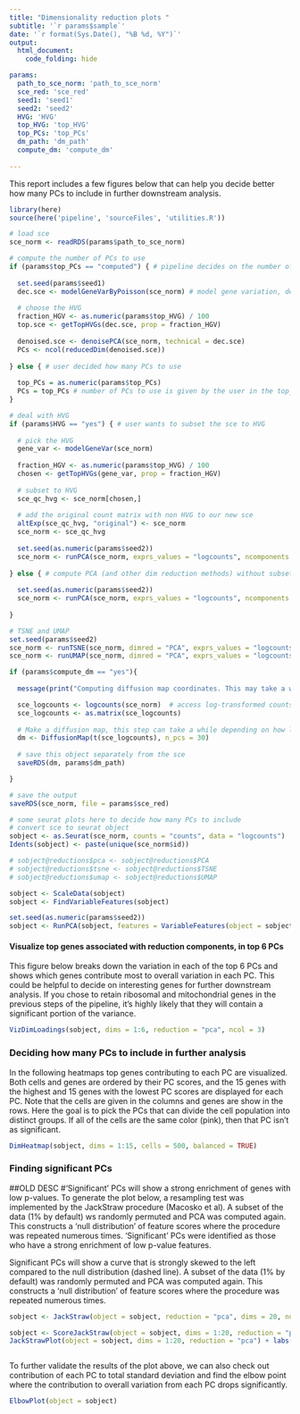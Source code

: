 ```yaml
---
title: "Dimensionality reduction plots "
subtitle: '`r params$sample`'
date: '`r format(Sys.Date(), "%B %d, %Y")`'
output: 
  html_document:
    code_folding: hide

params:
  path_to_sce_norm: 'path_to_sce_norm'
  sce_red: 'sce_red'
  seed1: 'seed1'
  seed2: 'seed2'
  HVG: 'HVG'
  top_HVG: 'top_HVG'
  top_PCs: 'top_PCs'
  dm_path: 'dm_path'
  compute_dm: 'compute_dm'
  
---
```


This report includes a few figures below that can help you decide better how many PCs to include in further downstream analysis. 

```r

library(here)
source(here('pipeline', 'sourceFiles', 'utilities.R'))

```
  
  
  
```r

# load sce
sce_norm <- readRDS(params$path_to_sce_norm)

# compute the number of PCs to use 
if (params$top_PCs == "computed") { # pipeline decides on the number of PCs to use 
  
  set.seed(params$seed1)
  dec.sce <- modelGeneVarByPoisson(sce_norm) # model gene variation, decompose it into technical and biological components
  
  # choose the HVG
  fraction_HGV <- as.numeric(params$top_HVG) / 100
  top.sce <- getTopHVGs(dec.sce, prop = fraction_HGV)
  
  denoised.sce <- denoisePCA(sce_norm, technical = dec.sce)
  PCs <- ncol(reducedDim(denoised.sce))
  
} else { # user decided how many PCs to use 
  
  top_PCs = as.numeric(params$top_PCs)
  PCs = top_PCs # number of PCs to use is given by the user in the top_PCs parameter
}

# deal with HVG
if (params$HVG == "yes") { # user wants to subset the sce to HVG 
  
  # pick the HVG
  gene_var <- modelGeneVar(sce_norm)
  
  fraction_HGV <- as.numeric(params$top_HVG) / 100
  chosen <- getTopHVGs(gene_var, prop = fraction_HGV)
  
  # subset to HVG
  sce_qc_hvg <- sce_norm[chosen,]
  
  # add the original count matrix with non HVG to our new sce
  altExp(sce_qc_hvg, "original") <- sce_norm
  sce_norm <- sce_qc_hvg
  
  set.seed(as.numeric(params$seed2))
  sce_norm <- runPCA(sce_norm, exprs_values = "logcounts", ncomponents = PCs)
  
} else { # compute PCA (and other dim reduction methods) without subsetting to top HVG
  
  set.seed(as.numeric(params$seed2))
  sce_norm <- runPCA(sce_norm, exprs_values = "logcounts", ncomponents = PCs)
  
}

# TSNE and UMAP 
set.seed(params$seed2)
sce_norm <- runTSNE(sce_norm, dimred = "PCA", exprs_values = "logcounts", ncomponents = 3, perplexity = 10)
sce_norm <- runUMAP(sce_norm, dimred = "PCA", exprs_values = "logcounts", ncomponents = 3, min_dist = 0.5, n_neighbors = 15, metric = "euclidean")


```

```r

if (params$compute_dm == "yes"){
  
  message(print("Computing diffusion map coordinates. This may take a while depending on how large your SCE object is."))

  sce_logcounts <- logcounts(sce_norm)  # access log-transformed counts matrix
  sce_logcounts <- as.matrix(sce_logcounts)
  
  # Make a diffusion map, this step can take a while depending on how large the sce object is, up to 10 minutes. 
  dm <- DiffusionMap(t(sce_logcounts), n_pcs = 30)
  
  # save this object separately from the sce 
  saveRDS(dm, params$dm_path)

}

```

```r
# save the output 
saveRDS(sce_norm, file = params$sce_red)

```

```r

# some seurat plots here to decide how many PCs to include 
# convert sce to seurat object
sobject <- as.Seurat(sce_norm, counts = "counts", data = "logcounts")
Idents(sobject) <- paste(unique(sce_norm$id))

# sobject@reductions$pca <- sobject@reductions$PCA
# sobject@reductions$tsne <- sobject@reductions$TSNE
# sobject@reductions$umap <- sobject@reductions$UMAP

sobject <- ScaleData(sobject)
sobject <- FindVariableFeatures(sobject)

set.seed(as.numeric(params$seed2))
sobject <- RunPCA(sobject, features = VariableFeatures(object = sobject))

```

#### Visualize top genes associated with reduction components, in top 6 PCs  
This figure below breaks down the variation in each of the top 6 PCs and shows which genes contribute most to overall variation in each PC. This could be helpful to decide on interesting genes for further downstream analysis. If you chose to retain ribosomal and mitochondrial genes in the previous steps of the pipeline, it's highly likely that they will contain a significant portion of the variance. 

```r

VizDimLoadings(sobject, dims = 1:6, reduction = "pca", ncol = 3)

```

### Deciding how many PCs to include in further analysis  
In the following heatmaps top genes contributing to each PC are visualized. Both cells and genes are ordered by their PC scores, and the 15 genes with the highest and 15 genes with the lowest PC scores are displayed for each PC. Note that the cells are given in the columns and genes are show in the rows. Here the goal is to pick the PCs that can divide the cell population into distinct groups. If all of the cells are the same color (pink), then that PC isn't as significant. 

```r

DimHeatmap(sobject, dims = 1:15, cells = 500, balanced = TRUE)

```

### Finding significant PCs
##OLD DESC
#‘Significant’ PCs will show a strong enrichment of genes with low p-values. To generate the plot below, a resampling test was implemented by the JackStraw procedure (Macosko et al). A subset of the data (1% by default) ws randomly permuted and PCA was computed again. This constructs a 'null distribution' of feature scores where the procedure was repeated numerous times. 'Significant' PCs were identified as those who have a strong enrichment of low p-value features.

Significant PCs will show a curve that is strongly skewed to the left compared to the null distribution (dashed line). A subset of the data (1% by default) was randomly permuted and PCA was computed again. This constructs a 'null distribution' of feature scores where the procedure was repeated numerous times.

```r

sobject <- JackStraw(object = sobject, reduction = "pca", dims = 20, num.replicate = 100,  prop.freq = 0.1, verbose = FALSE)

sobject <- ScoreJackStraw(object = sobject, dims = 1:20, reduction = "pca")
JackStrawPlot(object = sobject, dims = 1:20, reduction = "pca") + labs(x="Empirical Quantile", y="Theoretical Quantile")



```

To further validate the results of the plot above, we can also check out contribution of each PC to total standard deviation and find the elbow point where the contribution to overall variation from each PC drops significantly. 

```r

ElbowPlot(object = sobject)

```














